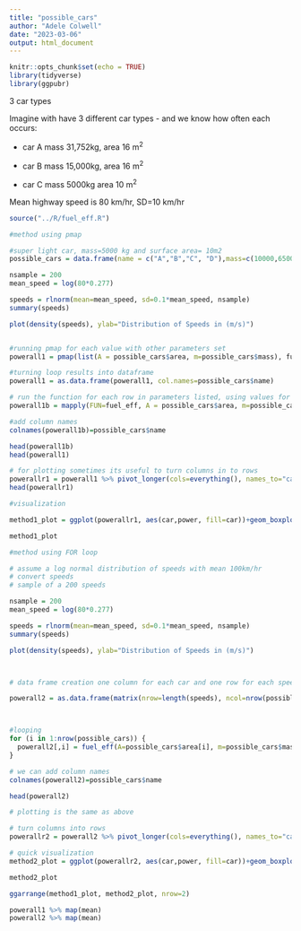 ```yaml
---
title: "possible_cars"
author: "Adele Colwell"
date: "2023-03-06"
output: html_document
---
```


```r
knitr::opts_chunk$set(echo = TRUE)
library(tidyverse)
library(ggpubr)
```

3 car types 

Imagine with have 3 different car types - and we know how often each occurs:

* car A  mass  31,752kg, area 16 m^2^

* car B mass  15,000kg, area 16 m^2^

* car C mass 5000kg area 10 m^2^

Mean highway speed is 80 km/hr, SD=10 km/hr

```r
source("../R/fuel_eff.R")
```

```r
#method using pmap 

#super light car, mass=5000 kg and surface area= 10m2
possible_cars = data.frame(name = c("A","B","C", "D"),mass=c(10000,65000,38000,5000), area = c(22,30,22,10))

nsample = 200
mean_speed = log(80*0.277)

speeds = rlnorm(mean=mean_speed, sd=0.1*mean_speed, nsample)
summary(speeds)

plot(density(speeds), ylab="Distribution of Speeds in (m/s)")


#running pmap for each value with other parameters set
powerall1 = pmap(list(A = possible_cars$area, m=possible_cars$mass), fuel_eff, V=speeds)

#turning loop results into dataframe
powerall1 = as.data.frame(powerall1, col.names=possible_cars$name)

# run the function for each row in parameters listed, using values for other parameters listed in MoreArgs EACH time - a column for row in parameter list is returned
powerall1b = mapply(FUN=fuel_eff, A = possible_cars$area, m=possible_cars$mass, MoreArgs = list(V=speeds)  )

#add column names
colnames(powerall1b)=possible_cars$name

head(powerall1b)
head(powerall1)

# for plotting sometimes its useful to turn columns in to rows
powerallr1 = powerall1 %>% pivot_longer(cols=everything(), names_to="car", values_to="power")
head(powerallr1)

#visualization

method1_plot = ggplot(powerallr1, aes(car,power, fill=car))+geom_boxplot()+ggtitle("pmap")

method1_plot

```


```r
#method using FOR loop

# assume a log normal distribution of speeds with mean 100km/hr
# convert speeds
# sample of a 200 speeds

nsample = 200
mean_speed = log(80*0.277)

speeds = rlnorm(mean=mean_speed, sd=0.1*mean_speed, nsample)
summary(speeds)

plot(density(speeds), ylab="Distribution of Speeds in (m/s)")



# data frame creation one column for each car and one row for each speed

powerall2 = as.data.frame(matrix(nrow=length(speeds), ncol=nrow(possible_cars)))



#looping
for (i in 1:nrow(possible_cars)) {
  powerall2[,i] = fuel_eff(A=possible_cars$area[i], m=possible_cars$mass[i], V=speeds)
}

# we can add column names
colnames(powerall2)=possible_cars$name

head(powerall2)

# plotting is the same as above

# turn columns into rows 
powerallr2 = powerall2 %>% pivot_longer(cols=everything(), names_to="car", values_to="power")

# quick visualization
method2_plot = ggplot(powerallr2, aes(car,power, fill=car))+geom_boxplot()+ggtitle("For Loop")

method2_plot


```

```r
ggarrange(method1_plot, method2_plot, nrow=2)

powerall1 %>% map(mean)
powerall2 %>% map(mean)
```


